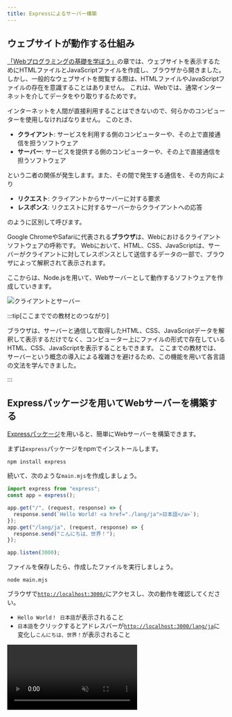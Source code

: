 ```yaml
---
title: Expressによるサーバー構築
---
```



## ウェブサイトが動作する仕組み

[「Webプログラミングの基礎を学ぼう」](/docs/trial-session/)の章では、ウェブサイトを表示するためにHTMLファイルとJavaScriptファイルを作成し、ブラウザから開きました。
しかし、一般的なウェブサイトを閲覧する際は、HTMLファイルやJavaScriptファイルの存在を意識することはありません。
これは、Webでは、通常インターネットを介してデータをやり取りするためです。

インターネットを人間が直接利用することはできないので、何らかのコンピューターを使用しなければなりません。
このとき、

- **クライアント**: サービスを利用する側のコンピューターや、その上で直接通信を担うソフトウェア
- **サーバー**: サービスを提供する側のコンピューターや、その上で直接通信を担うソフトウェア

という二者の関係が発生します。また、その間で発生する通信を、その方向により

- **リクエスト**: クライアントからサーバーに対する要求
- **レスポンス**: リクエストに対するサーバーからクライアントへの応答

のように区別して呼びます。

Google ChromeやSafariに代表される**ブラウザ**は、Webにおけるクライアントソフトウェアの呼称です。
Webにおいて、HTML、CSS、JavaScriptは、サーバーがクライアントに対してレスポンスとして送信するデータの一部で、ブラウザによって解釈されて表示されます。

ここからは、Node.jsを用いて、Webサーバーとして動作するソフトウェアを作成していきます。

![クライアントとサーバー](./client-server.drawio.svg)

:::tip[ここまででの教材とのつながり]

ブラウザは、サーバーと通信して取得したHTML、CSS、JavaScriptデータを解釈して表示するだけでなく、コンピューター上にファイルの形式で存在しているHTML、CSS、JavaScriptを表示することもできます。
ここまでの教材では、サーバーという概念の導入による複雑さを避けるため、この機能を用いて各言語の文法を学んできました。

:::

## Expressパッケージを用いてWebサーバーを構築する

[Expressパッケージ](https://www.npmjs.com/package/express)を用いると、簡単にWebサーバーを構築できます。

まずは`express`パッケージをnpmでインストールします。

```shell
npm install express
```

続いて、次のような`main.mjs`を作成しましょう。

```javascript title="main.mjs" showLineNumbers
import express from "express";
const app = express();

app.get("/", (request, response) => {
  response.send(`Hello World! <a href="./lang/ja">日本語</a>`);
});
app.get("/lang/ja", (request, response) => {
  response.send("こんにちは、世界！");
});

app.listen(3000);
```

<ViewSource url={import.meta.url} path="_samples/express-server" />

ファイルを保存したら、作成したファイルを実行しましょう。

```shell
node main.mjs
```

ブラウザで<a href="http://localhost:3000/" target="_blank">`http://localhost:3000/`</a>にアクセスし、次の動作を確認してください。

- `Hello World！ 日本語`が表示されること
- `日本語`をクリックするとアドレスバーが<a href="http://localhost:3000/lang/ja" target="_blank">`http://localhost:3000/lang/ja`</a>に変化し`こんにちは、世界！`が表示されること

<video src={expressSetupVideo} muted controls />

:::warning[Webサーバーの停止]

サーバーは、クライアントからのリクエストを待ち受けるため、管理者により指示されない限り終了しないソフトウェアとして動作します。
Expressで構築したサーバーは、ターミナル上で<kbd>control</kbd> + <kbd>C</kbd> (macOS) / <kbd>Ctrl</kbd> + <kbd>C</kbd> (Windows) を押すことで停止することができます。

:::

## HTTPとURL

前項のプログラムが動作する仕組みを理解するためには、ブラウザとサーバーの間で行われるやり取りについて知る必要があります。
互いが好き勝手にデータを送受信しても、意味のあるやり取りは成立しません。
そこで、ブラウザとサーバーの間でデータを送受信する際には、一定の手順に従う必要があります。
この手順のことを**プロトコル**と呼び、Webの世界では、**HTTP**と呼ばれるプロトコルが用いられます。

ブラウザは、アドレスバーに**URL**が入力されると、その情報をもとにHTTPを用いてサーバーと通信します。
例えば、先ほどの例で使用した`http://localhost:3000/lang/ja`というURLは、次のように解釈されます。

<p>
  <UrlStructureExplanation />
</p>

- **プロトコル**:
  `http`または`https`のいずれかです。
  いずれを指定しても使用されるプロトコルはHTTPですが、`https`を指定した場合は通信内容が暗号化されます。
  この例では`http`を用いていますが、インターネット上に公開するウェブサイトでは`https`を用いることが推奨されます。
- **ドメイン**:
  通信先のコンピューターを特定するための識別子です。
  この例ではサーバーを自分のコンピューター上に構築しているため、自分自身を表す特殊なドメイン`localhost`を用いています。
  `example.com`や`foo.example.net`は、実際のインターネット上で使われるドメイン名の例です。
- **ポート**:
  通信先のコンピューター上で、どのプログラムと通信するかを特定するための整数です。
  ポートを変えることで、同じコンピューター上で複数のサーバーが通信を待ち受けることができます。
  省略すると、プロトコル部分が`http`の場合は80番ポートが、`https`の場合は443番ポートが用いられます。
- **パス**:
  クライアントがサーバーに対し、何を要求するかを指定するための文字列です。
  Linuxのファイルシステムで用いられるパスと同様に、意味的には`/`記号によって階層化されますが、クライアントはサーバーに対してパスを文字列として送信するだけで、その内容はサーバーによって自由に解釈されます。

`http://localhost:3000/lang/ja`というURLは、HTTPプロトコルを暗号化せずに用いて、`localhost`というドメインの3000番ポートで待ち受けているサーバーに対して`/lang/ja`というパスを要求することを意味します。

このように、URLに含まれる情報のうち、プロトコル、ドメイン、ポートはネットワーク上で通信を行うために用いられる情報です。
残りのパス部分をどのように扱うかが、サーバー側のプログラムにおける主な関心事になります。

## Hello Worldサーバーの動作

`main.mjs`のプログラムを参照しながら、ブラウザとサーバーの間でどのようなやり取りが行われているのかを確認しましょう。

```javascript title="main.mjs (再掲)" showLineNumbers
import express from "express";
const app = express();

app.get("/", (request, response) => {
  response.send(`Hello World! <a href="./lang/ja">日本語</a>`);
});
app.get("/lang/ja", (request, response) => {
  response.send("こんにちは、世界！");
});

app.listen(3000);
```

### `node main.mjs`を実行したとき

1. **[2行目]** `const app = express();`により、Expressの[`Application`](https://expressjs.com/ja/api.html#app)クラスのインスタンスが作成されます。
2. **[4行目]** `app.get("/", (request, response) => { ... });`で呼び出された[`get`](https://expressjs.com/ja/api.html#app.get.method)メソッドにより、`/`というパスに対するリクエストを受けたときに実行される関数として、第2引数に指定された関数が登録されます。この時点では関数は`Application`インスタンスに登録されるのみで、実行はされません。
3. **[7行目]** 4行目と同様に、`/lang/ja`というパスに対するリクエストを受けたときに実行される関数が登録されます。
4. **[11行目]** `app.listen(3000);`により、Expressはリクエストを待ち受けるHTTPサーバーとして動作を開始します。

### ブラウザの操作を行ったとき

1. 利用者が、ブラウザのアドレスバーに`http://localhost:3000/`というURLを入力します。
2. ブラウザは、`localhost:3000`で起動しているExpressのサーバーに対して、`/`というパスに対するHTTPリクエストを送信します。
3. Expressは`/`に対するHTTPリクエストを受け取り、**[4行目]**の関数を実行します。引数として、Expressは次に示す2つのオブジェクトを生成して渡します。
   - 第1引数 (`request`): 受け取ったHTTPリクエストに関する情報をExpressが開発者にとって扱いやすい形にまとめた[`Request`](https://expressjs.com/ja/api.html#req)クラスのインスタンス。
   - 第2引数 (`response`): Expressがクライアントに返すHTTPレスポンスを開発者が制御するための[`Response`](https://expressjs.com/ja/api.html#res)クラスのインスタンス。
4. **[5行目]** の <code>{'response.send(`...`);'}</code>により、Expressは<code>{'`Hello World! <a href="./lang/ja">日本語</a>`'}</code>という文字列をレスポンスとして送信します。
5. ブラウザは、受け取ったレスポンスをHTMLとして解釈し、`Hello World!`という文字列と、`日本語`というリンクを表示します。
6. 利用者が、`日本語`というリンクをクリックします。
7. ブラウザは、クリックされたリンクの`href`属性をもとに、アドレスバーのURLを更新し、ページ遷移を起こします。
   - `href`属性にプロトコルを含むURLが指定されていれば、そのURLに遷移します。
   - `href`属性が相対パスの形式で指定されていれば、現在のパスを基準に[Linuxにおける相対パス](/docs/web-servers/linux-commands/#パス)と同様の方法でURLを更新します。この例では、更新前のパスが`/`で、`href`属性には`./lang/ja`が指定されているため、更新後のパスは`/lang/ja`になり、URLは`http://localhost:3000/lang/ja`に変化します。
8. 2から5までの手順が、`/lang/ja`というパスに対して行われます。

<p>
  <RequestResponseSlideShow />
</p>

## HTMLに指定された外部リソースの取得

サーバーから返されたレスポンスがHTMLである場合、ブラウザによってさらに別のリクエストが送信される場合があります。
例えば、HTMLにはCSSやJavaScriptなどの外部リソースを読み込むためのタグが存在します。
これらの外部リソースは、ブラウザがHTMLを解釈する際に、それぞれに対するリクエストを送信して取得します。

次の例では、ブラウザは2つのHTTPリクエストを送信します。

1. 利用者が、ブラウザのアドレスバーに`http://localhost:3000/`というURLを入力します。
2. ブラウザは、`/`というパスに対するHTTPリクエストを送信します。
3. サーバーは、`<script src="./script.js"></script>`という文字列をレスポンスとして送信します。
4. ブラウザは、受け取ったレスポンスをHTMLとして解釈し、`script`タグを発見します。
5. ブラウザは、`src`属性を相対パスとして解釈し、`/script.js`というパスに対してHTTPリクエストを送信します。
6. サーバーは、`document.write("Hello World!");`という文字列をレスポンスとして送信します。
7. ブラウザは、受け取ったレスポンスをJavaScriptとして解釈し、`Hello World!`という文字列を表示します。

```javascript title="main.mjs"
import express from "express";
const app = express();

app.get("/", (request, response) => {
  response.send(`<script src="./script.js"></script>`);
});
app.get("/script.js", (request, response) => {
  response.send(`document.write("Hello World!");`);
});

app.listen(3000);
```

<ViewSource url={import.meta.url} path="_samples/html-external-resources" />

## 静的ウェブサーバー

次の例では、`/`、`/script.js`、`/sub/`、`/sub/script.js`へのリクエストについて、それぞれファイルから読み込んでレスポンスを送信しています。

```javascript title="main.mjs"
import express from "express";
import { readFileSync } from "node:fs";
const app = express();

app.get("/", (request, response) => {
  response.send(readFileSync("./static/index.html", "utf-8"));
});
app.get("/script.js", (request, response) => {
  response.send(readFileSync("./static/script.js", "utf-8"));
});
app.get("/sub/", (request, response) => {
  response.send(readFileSync("./static/sub/index.html", "utf-8"));
});
app.get("/sub/script.js", (request, response) => {
  response.send(readFileSync("./static/sub/script.js", "utf-8"));
});

app.listen(3000);
```

<ViewSource url={import.meta.url} path="_samples/static-hosting-naive" />

[`express.static`関数](https://expressjs.com/ja/api.html#express.static)を用いると、このような「リクエストを受け取ったら、そのパスに応じて適切なファイルを読み込んでレスポンスとして返す」という一連の動作を簡単に記述できます。

```javascript title="main.mjs"
import express from "express";

const app = express();
app.use(express.static("static"));
app.listen(3000);
```

<ViewSource url={import.meta.url} path="_samples/static-hosting-smart" />

これにより、リクエストのパスをもとに、`static`フォルダ内の適切なファイルが自動的に配信されます。

:::tip[`index.html`の省略]

`express.static`を用いる場合、`index.html`は省略可能になります。つまり、`/`へのリクエストで`static/index.html`が、`/sub`へのリクエストで`static/sub/index.html`にアクセスできるようになります。これは、ExpressやJavaScriptに限ったことではなく、多くのWebサーバーの実装において、こういったルールが成り立ちます。

:::

:::tip[`app.use`と`express.static`の実装]

Expressの [`use`メソッド](https://expressjs.com/ja/api.html#app.use) は、`get`メソッドと同様に、リクエストを受け取ったときに実行される関数を登録するためのメソッドです。
しかし、`use`メソッドは、登録された関数が全てのリクエストに対して実行される点が異なります。
`express.static`関数は、関数を返す関数となっており、`use`メソッドに渡すことで、リクエストのパスに応じて適切なファイルを読み込んでレスポンスとして返す関数を登録することができます。

Expressの [`Request`](https://expressjs.com/ja/api.html#req) オブジェクトの[`path`プロパティ](https://expressjs.com/ja/api.html#req.path)には、リクエストのパスが文字列として格納されています。
この値を用いて、`express.static`は適切なファイルを読み込みます。
次の例は、`express.static`関数の簡易な実装例です。
このプログラムは動作はしますが、セキュリティ上の問題があるため、実際のExpressの実装はもっと複雑になっています。

```javascript
const app = express();
app.use((request, response) => {
  response.send(readFileSync("./static" + request.path, "utf-8"));
});
app.listen(3000);
```

<ViewSource url={import.meta.url} path="_samples/app-use" />

:::

## 複雑なウェブページ

前項のプログラムを書き換えて、複雑なHTMLを出力できるようにしてみましょう。

```javascript title="main.mjs"
import express from "express";
const app = express();

const names = ["田中", "鈴木", "佐藤"];
app.get("/", (request, response) => {
  response.send(`
    <!doctype html>
      <html lang="ja">
      <head>
        <meta charset="utf-8" />
        <title>Title</title>
      </head>
      <body>
        <ul>
          ${names.map((name) => `<li>${name}</li>`).join("")}
        </ul>
      </body>
    </html>
  `);
});

app.listen(3000);
```

<ViewSource url={import.meta.url} path="_samples/complex-html" />

:::note[`Array#join`]

[`Array#join`メソッド](https://developer.mozilla.org/ja/docs/Web/JavaScript/Reference/Global_Objects/Array/join)は、配列を指定した区切り文字で結合した文字列を返すメソッドです。

```javascript
console.log(["Apple", "Banana", "Orange"].join("/")); // Apple/Banana/Orange
```

:::

このようにテンプレートリテラルを用いることで、複雑なウェブページの内容を表すことができます。

:::tip[`String#replace`メソッド]

上記のようにテンプレートリテラルを使ってHTMLを作成することもできますが、HTMLがさらに長くなったり、複雑なプログラムが必要になってきたりしたらこのまま続けていくのは難しそうです。

[`String#replace`](https://developer.mozilla.org/ja/docs/Web/JavaScript/Reference/Global_Objects/String/replace)メソッドは、第1引数に与えられた文字列に一致する文字列を第2引数の文字列に置き換えた新しい文字列を返します。
`String#replace`メソッドは、最初に一致した場所のみを置き換えます。
一致するすべての場所を置き換えたい場合は、代わりに[`String#replaceAll`](https://developer.mozilla.org/ja/docs/Web/JavaScript/Reference/Global_Objects/String/replaceAll)メソッドを使います。

```js
const base = "ABCBCC";
document.write(base.replace("BC", "EFG")); // AEFGBCC
document.write(base.replaceAll("C", "T")); // ABTBTT
```

`String#replace`メソッドを用いることで、長いHTMLを見通しよく記述できるようになります。

```html title="index.html"
<!doctype html>
<html lang="ja">
  <head>
    <meta charset="utf-8" />
    <title>Title</title>
  </head>
  <body>
    <ul>
      <!-- users -->
    </ul>
  </body>
</html>
```

```js title="main.mjs"
import express from "express";
import { readFileSync } from "node:fs";

const app = express();

const names = ["田中", "鈴木", "佐藤"];
app.get("/", (request, response) => {
  const template = readFileSync("./index.html", "utf-8");
  const html = template.replace(
    "<!-- users -->",
    names.map((name) => `<li>${name}</li>`).join(""),
  );
  response.send(html);
});

app.listen(3000);
```

リクエストを受け取ったとき、プログラムではまず`readFileSync`関数を用いて`index.html`ファイルの内容を文字列として読み込んでいます。

次の行で`String#replace`メソッドを用いて、読み込んだHTMLファイルの中の`"<!-- users -->"`を、`names`を箇条書きにした文字列に置換します。

:::

## 演習

### 訪問者カウンター

Expressを用いて、`あなたはn人目のお客様です。`とレスポンスするWebサーバーを作成してください。`n`はアクセスされるたびに1ずつ増えるようにしてください。

<Answer title="訪問者カウンター">

```javascript title="main.mjs"
import express from "express";
const app = express();

let count = 0;
app.get("/", (request, response) => {
  count += 1;
  response.send(`あなたは${count}人目のお客様です。`);
});

app.listen(3000);
```

<ViewSource url={import.meta.url} path="_samples/nth" />

</Answer>

### サーバー側とクライアント側

(重要) アクセスされた時刻をウェブサーバー側で求めて表示するウェブサーバーと、ブラウザに求めさせるウェブサーバーをそれぞれ作成してください。また、この2つの違いは何でしょうか。どういった場合にどちらの手法を使うのが適切でしょうか。

<Answer title="サーバー側とクライアント側">

```javascript
app.get("/", (request, response) => {
  response.send(`
    <!doctype html>
      <html lang="ja">
      <head>
        <meta charset="utf-8" />
        <title>Title</title>
      </head>
      <body>
        ${
          // この部分はサーバーサイドで実行されます
          new Date().toString()
        }
        <script>
          // この部分はクライアントサイドで実行されます
          document.write(new Date().toString());
        </script>
      </body>
    </html>
  `);
});
```

<ViewSource url={import.meta.url} path="_samples/server-or-client" />

</Answer>
